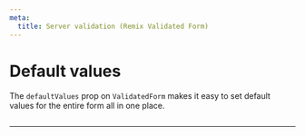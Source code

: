 ```yaml
---
meta:
  title: Server validation (Remix Validated Form)
---
```




# Default values

The `defaultValues` prop on `ValidatedForm`
makes it easy to set default values for the entire form all in one place.

<CodeExample>
  <Demo />

```tsx file=~/examples/defaultValues.tsx

```

</CodeExample>

---

<Footer
  prev={{
    to: "/server-validation",
    label: "Server Validation",
  }}
  next={{
    to: "/validation-library-support",
    label: "Validation Library Support",
  }}
/>
